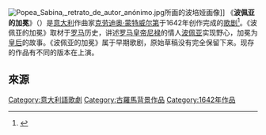{{expand language|1=en|2=da|status=yes}}
[[File:Popea_Sabina,_retrato_de_autor_anónimo.jpg|thumb]]所画的波培娅画像]]
《'''波佩亚的加冕'''》（{{lang-it|'''L'incoronazione di Poppea'''}}）是[[意大利|意大利]]作曲家[[克劳迪奥·蒙特威尔第|克劳迪奥·蒙特威尔第]]于1642年创作完成的[[歌剧|歌剧]]<ref>{{cite web|title = L'Almanacco di Gherardo Casaglia | url = https://almanac-gherardo-casaglia.com/index.php?Start=0&Giorno=&Mese=&Anno=&Giornata=&Testo=L%C2%B4incoronazione+di+Poppea&Parola=Stringa |language = it | author = Prof Dr. Gherardo Casaglia |date=2020-08-20}}</ref>。《波佩亚的加冕》取材于[[古罗马|罗马]]历史，讲述[[羅馬皇帝|罗马皇帝]][[尼禄|尼禄]]的情人[[波培娅|波佩亚]]实现野心，加冕为[[皇后|皇后]]的故事。《波佩亚的加冕》属于早期歌剧，原始草稿没有完全保留下来。现存的作品有不同的版本在上演。

== 來源 ==
{{Reflist}}

{{Authority control}}
{{Opera-stub}}

[[Category:意大利語歌劇|Category:意大利語歌劇]]
[[Category:古羅馬背景作品|Category:古羅馬背景作品]]
[[Category:1642年作品|Category:1642年作品]]